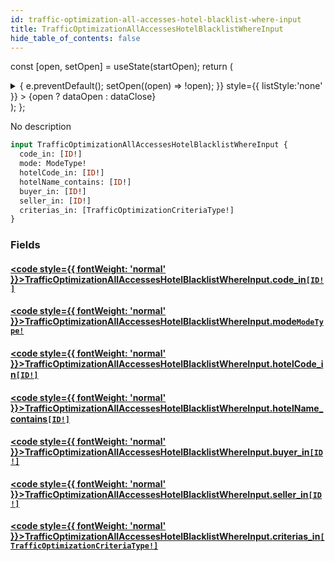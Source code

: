 ```yaml
---
id: traffic-optimization-all-accesses-hotel-blacklist-where-input
title: TrafficOptimizationAllAccessesHotelBlacklistWhereInput
hide_table_of_contents: false
---
```






const [open, setOpen] = useState(startOpen);
return (
<details {...(open ? { open: true } : {})} className="details" style={{ border:'none', boxShadow:'none', background:'var(--ifm-background-color)' }}>
<summary
onClick={(e) => {
e.preventDefault();
setOpen((open) => !open);
}}
style={{ listStyle:'none' }} >
{open ? dataOpen : dataClose}
</summary>
{open && children}
</details>
);
};

No description

```graphql
input TrafficOptimizationAllAccessesHotelBlacklistWhereInput {
  code_in: [ID!]
  mode: ModeType!
  hotelCode_in: [ID!]
  hotelName_contains: [ID!]
  buyer_in: [ID!]
  seller_in: [ID!]
  criterias_in: [TrafficOptimizationCriteriaType!]
}
```

### Fields

#### [<code style={{ fontWeight: 'normal' }}>TrafficOptimizationAllAccessesHotelBlacklistWhereInput.<b>code_in</b></code>](#)<Bullet />[`[ID!]`](/api/scalars/id) <Badge class="badge badge--secondary" text="list"/> <Badge class="badge badge--secondary" text="scalar"/>

>

#### [<code style={{ fontWeight: 'normal' }}>TrafficOptimizationAllAccessesHotelBlacklistWhereInput.<b>mode</b></code>](#)<Bullet />[`ModeType!`](/api/enums/mode-type) <Badge class="badge badge--secondary" text="non-null"/> <Badge class="badge badge--secondary" text="enum"/>

>

#### [<code style={{ fontWeight: 'normal' }}>TrafficOptimizationAllAccessesHotelBlacklistWhereInput.<b>hotelCode_in</b></code>](#)<Bullet />[`[ID!]`](/api/scalars/id) <Badge class="badge badge--secondary" text="list"/> <Badge class="badge badge--secondary" text="scalar"/>

>

#### [<code style={{ fontWeight: 'normal' }}>TrafficOptimizationAllAccessesHotelBlacklistWhereInput.<b>hotelName_contains</b></code>](#)<Bullet />[`[ID!]`](/api/scalars/id) <Badge class="badge badge--secondary" text="list"/> <Badge class="badge badge--secondary" text="scalar"/>

>

#### [<code style={{ fontWeight: 'normal' }}>TrafficOptimizationAllAccessesHotelBlacklistWhereInput.<b>buyer_in</b></code>](#)<Bullet />[`[ID!]`](/api/scalars/id) <Badge class="badge badge--secondary" text="list"/> <Badge class="badge badge--secondary" text="scalar"/>

>

#### [<code style={{ fontWeight: 'normal' }}>TrafficOptimizationAllAccessesHotelBlacklistWhereInput.<b>seller_in</b></code>](#)<Bullet />[`[ID!]`](/api/scalars/id) <Badge class="badge badge--secondary" text="list"/> <Badge class="badge badge--secondary" text="scalar"/>

>

#### [<code style={{ fontWeight: 'normal' }}>TrafficOptimizationAllAccessesHotelBlacklistWhereInput.<b>criterias_in</b></code>](#)<Bullet />[`[TrafficOptimizationCriteriaType!]`](/api/enums/traffic-optimization-criteria-type) <Badge class="badge badge--secondary" text="list"/> <Badge class="badge badge--secondary" text="enum"/>

>
